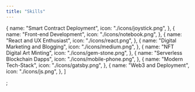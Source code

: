 ```yaml
---
title: "Skills"
---
```


  {
    name: "Smart Contract Deployment",
    icon: "./icons/joystick.png",
  },
  {
    name: "Front-end Development",
    icon: "./icons/notebook.png",
  },
  {
    name: "React and UX Enthusiast",
    icon: "./icons/react.png",
  },
  {
    name: "Digital Marketing and Blogging",
    icon: "./icons/medium.png",
  },
  {
    name: "NFT Digital Art Minting",
    icon: "./icons/gem-stone.png",
  },
  {
    name: "Serverless Blockchain Dapps",
    icon: "./icons/mobile-phone.png",
  },
  {
    name: "Modern Tech-Stack",
    icon: "./icons/gatsby.png",
  },
  {
    name: "Web3 and Deployment",
    icon: "./icons/js.png",
  },
]

;
